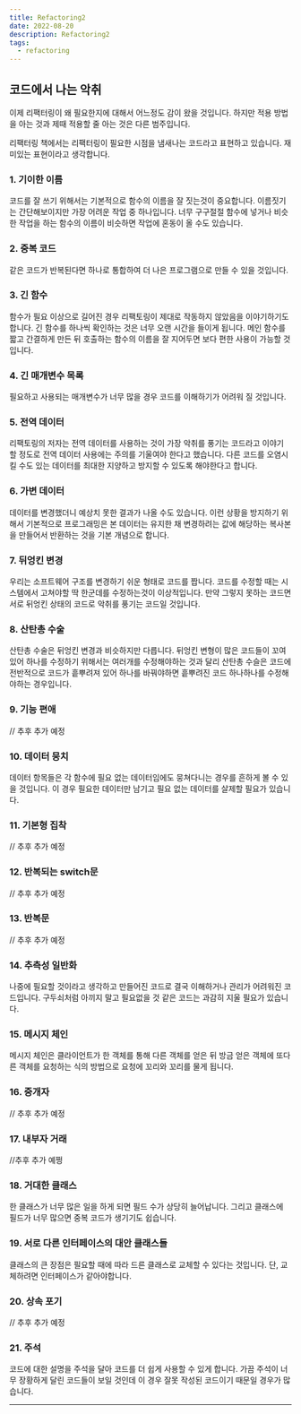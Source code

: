 ```yaml
---
title: Refactoring2
date: 2022-08-20
description: Refactoring2
tags:
  - refactoring
---
```

## 코드에서 나는 악취

이제 리팩터링이 왜 필요한지에 대해서 어느정도 감이 왔을 것입니다.
하지만 적용 방법을 아는 것과 제때 적용할 줄 아는 것은 다른 범주입니다.

리팩터링 책에서는 리팩터링이 필요한 시점을 냄새나는 코드라고 표현하고 있습니다.
재미있는 표현이라고 생각합니다.

### 1. 기이한 이름

코드를 잘 쓰기 위해서는 기본적으로 함수의 이름을 잘 짓는것이 중요합니다.
이름짓기는 간단해보이지만 가장 어려운 작업 중 하나입니다.
너무 구구절절 함수에 넣거나 비슷한 작업을 하는 함수의 이름이 비슷하면
작업에 혼동이 올 수도 있습니다.

### 2. 중복 코드

같은 코드가 반복된다면 하나로 통합하여 더 나은 프로그램으로 만들 수 있을 것입니다.

### 3. 긴 함수

함수가 필요 이상으로 길어진 경우 리팩토링이 제대로 작동하지 않았음을 이야기하기도 합니다.
긴 함수를 하나씩 확인하는 것은 너무 오랜 시간을 들이게 됩니다.
메인 함수를 짧고 간결하게 만든 뒤 호출하는 함수의 이름을 잘 지어두면
보다 편한 사용이 가능할 것입니다.

### 4. 긴 매개변수 목록

필요하고 사용되는 매개변수가 너무 많을 경우 코드를 이해하기가 어려워 질 것입니다.

### 5. 전역 데이터

리팩토링의 저자는 전역 데이터를 사용하는 것이 가장 악취를 풍기는 코드라고 이야기 할 정도로
전역 데이터 사용에는 주의를 기울여야 한다고 했습니다. 다른 코드를 오염시킬 수도 있는
데이터를 최대한 지양하고 방지할 수 있도록 해야한다고 합니다.

### 6. 가변 데이터

데이터를 변경했더니 예상치 못한 결과가 나올 수도 있습니다. 이런 상황을 방지하기 위해서
기본적으로 프로그래밍은 본 데이터는 유지한 채 변경하려는 값에 해당하는 복사본을 만들어서 반환하는 것을 기본 개념으로 합니다.

### 7. 뒤엉킨 변경

우리는 소프트웨어 구조를 변경하기 쉬운 형태로 코드를 짭니다. 코드를 수정할 때는
시스템에서 고쳐야할 딱 한군데를 수정하는것이 이상적입니다. 만약 그렇지 못하는 코드면 서로 뒤엉킨
상태의 코드로 악취를 풍기는 코드일 것입니다.

### 8. 산탄총 수술

산탄총 수술은 뒤엉킨 변경과 비슷하지만 다릅니다. 뒤엉킨 변형이 많은 코드들이 꼬여있어 하나를 수정하기 위해서는
여러개를 수정해야하는 것과 달리 산탄총 수슬은 코드에 전반적으로 코드가 흩뿌려져 있어 하나를 바꿔야하면
흩뿌려진 코드 하나하나를 수정해야하는 경우입니다.

### 9. 기능 편애

// 추후 추가 예정

### 10. 데이터 뭉치

데이터 항목들은 각 함수에 필요 없는 데이터임에도 뭉쳐다니는 경우를 흔하게 볼 수 있을 것입니다.
이 경우 필요한 데이터만 남기고 필요 없는 데이터를 살제할 필요가 있습니다.

### 11. 기본형 집착

// 추후 추가 예정

### 12. 반복되는 switch문

// 추후 추가 예정

### 13. 반복문

// 추후 추가 예정

### 14. 추측성 일반화

나중에 필요할 것이라고 생각하고 만들어진 코드로 결국 이해하거나 관리가 어려워진 코드입니다.
구두쇠처럼 아끼지 말고 필요없을 것 같은 코드는 과감히 지울 필요가 있습니다.

### 15. 메시지 체인

메시지 체인은 클라이언트가 한 객체를 통해 다른 객체를 얻은 뒤 방금 얻은 객체에 또다른 객체를 요청하는 식의 방법으로
요청에 꼬리와 꼬리를 물게 됩니다.

### 16. 중개자

// 추후 추가 예정

### 17. 내부자 거래

//추후 추가 예쩡

### 18. 거대한 클래스

한 클래스가 너무 많은 일을 하게 되면 필드 수가 상당히 늘어납니다. 그리고 클래스에 필드가 너무 많으면 중복 코드가 생기기도 쉽습니다.

### 19. 서로 다른 인터페이스의 대안 클래스들

클래스의 큰 장점은 필요할 때에 따라 드른 클래스로 교체할 수 있다는 것입니다.
단, 교체하려면 인터페이스가 같아야합니다.

### 20. 상속 포기

// 추후 추가 예정

### 21. 주석

코드에 대한 설명을 주석을 달아 코드를 더 쉽게 사용할 수 있게 합니다.
가끔 주석이 너무 장황하게 달린 코드들이 보일 것인데 이 경우 잘못 작성된
코드이기 때문일 경우가 많습니다.



---
